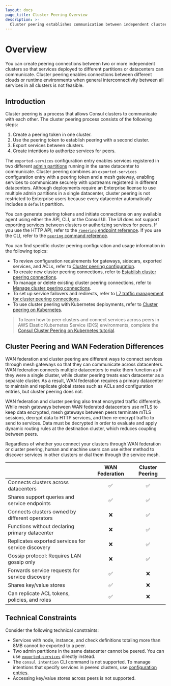 ```yaml
---
layout: docs
page_title: Cluster Peering Overview
description: >-
  Cluster peering establishes communication between independent clusters in Consul, allowing services to interact across datacenters. Learn about the cluster peering process, differences with WAN federation for multi-datacenter deployments, and technical constraints.  
---
```


# Overview

You can create peering connections between two or more independent clusters so that services deployed to different partitions or datacenters can communicate. Cluster peering enables connections between different clouds or runtime environments when general interconnectivity between all services in all clusters is not feasible.

## Introduction

Cluster peering is a process that allows Consul clusters to communicate with each other. The cluster peering process consists of the following steps:

1. Create a peering token in one cluster.
1. Use the peering token to establish peering with a second cluster.
1. Export services between clusters.
1. Create intentions to authorize services for peers.

The `exported-services` configuration entry enables services registered in two different [admin partitions](/docs/enterprise/admin-partitions) running in the same datacenter to communicate. Cluster peering combines an `exported-services` configuration entry with a peering token and a mesh gateway, enabling services to communicate securely with upstreams registered in different datacenters. Although deployments require an Enterprise license to use multiple admin partitions in a single datacenter, cluster peering is not restricted to Enterprise users because every datacenter automatically includes a `default` partition.

You can generate peering tokens and initiate connections on any available agent using either the API, CLI, or the Consul UI. The UI does not support exporting services between clusters or authorizing services for peers. If you use the HTTP API, refer to the [`/peering` endpoint reference](/consul/api-docs/peering). If you use the CLI, refer to the [`peering` command reference](/consul/commands/peering).

You can find specific cluster peering configuration and usage information in the following topics:

- To review configuration requirements for gateways, sidecars, exported services, and ACLs, refer to [Cluster peering configuration](/docs/consul/cluster-peering/configuration).
- To create new cluster peering connections, refer to [Establish cluster peering connections](/docs/connect/cluster-peering/create-manage-peering).
- To manage or delete existing cluster peering connections, refer to [Manage cluster peering connections](/consul/docs/cluster-peering/usage/manage-connections).
- To set up service failovers and redirects, refer to [L7 traffic management for cluster peering connections](/consul/docs/cluster-peering/usage/peering-traffic-management).
- To use cluster peering with Kubernetes deployments, refer to [Cluster peering on Kubernetes](/consul/docs/cluster-peering/usage/k8s).

> To learn how to peer clusters and connect services across peers in AWS Elastic Kubernetes Service (EKS) environments, complete the [Consul Cluster Peering on Kubernetes tutorial](/consul/tutorials/developer-mesh/cluster-peering-aws).

## Cluster Peering and WAN Federation Differences

WAN federation and cluster peering are different ways to connect services through mesh gateways so that they can communicate across datacenters. WAN federation connects multiple datacenters to make them function as if they were a single cluster, while cluster peering treats each datacenter as a separate cluster. As a result, WAN federation requires a primary datacenter to maintain and replicate global states such as ACLs and configuration entries, but cluster peering does not.

WAN federation and cluster peering also treat encrypted traffic differently. While mesh gateways between WAN federated datacenters use mTLS to keep data encrypted, mesh gateways between peers terminate mTLS sessions, decrypt data to HTTP services, and then re-encrypt traffic to send to services. Data must be decrypted in order to evaluate and apply dynamic routing rules at the destination cluster, which reduces coupling between peers.

Regardless of whether you connect your clusters through WAN federation or cluster peering, human and machine users can use either method to discover services in other clusters or dial them through the service mesh.

|                                                    | WAN Federation | Cluster Peering |
| :------------------------------------------------- | :------------: | :-------------: |
| Connects clusters across datacenters               |    &#9989;     |    &#9989;      |
| Shares support queries and service endpoints       |    &#9989;     |    &#9989;      |
| Connects clusters owned by different operators     |    &#10060;    |    &#9989;      |
| Functions without declaring primary datacenter     |    &#10060;    |    &#9989;      |
| Replicates exported services for service discovery |    &#10060;    |    &#9989;      |
| Gossip protocol: Requires LAN gossip only          |    &#10060;    |    &#9989;      |
| Forwards service requests for service discovery    |    &#9989;     |    &#10060;     |
| Shares key/value stores                            |    &#9989;     |    &#10060;     |
| Can replicate ACL tokens, policies, and roles      |    &#9989;     |    &#10060;     |

## Technical Constraints

Consider the following technical constraints:

- Services with node, instance, and check definitions totaling more than 8MB cannot be exported to a peer.
- Two admin partitions in the same datacenter cannot be peered. You can use [`exported-services`](/docs/connect/config-entries/exported-services#exporting-services-to-peered-clusters) directly instead.
- The `consul intention` CLI command is not supported. To manage intentions that specify services in peered clusters, use [configuration entries](/docs/connect/config-entries/service-intentions).
- Accessing key/value stores across peers is not supported.
